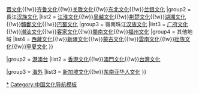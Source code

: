 {{Navbox
|name = 大中華地域文化
|title = [[大中华地区]][[中华文化|地域文化]]
|state = {{{state<includeonly>|collapsed</includeonly>}}}

|group1 = [[中国大陆]]
|list1 =  
{{Navbox subgroup
|group1 = 黃河東北[[汉族文化]]
|list1 = [[中原文化]]{{!w}}[[燕赵文化]]{{!w}}[[晋文化]]{{!w}}[[齐鲁文化]]{{!w}}[[关陇文化]]{{!w}}[[东北文化]]{{!w}}[[兰银文化]]
|group2 = 長江[[汉族文化]]
|list2 = [[江淮文化]]{{!w}}[[吴越文化]]{{!w}}[[楚文化|荆楚文化]]{{!w}}[[湖湘文化]]{{!w}}[[赣文化|贛鄱文化]]{{!w}}[[巴蜀文化]]
|group3 = 嶺南珠江[[汉族文化]]
|list3 = [[广府文化]]{{!w}}[[潮汕文化]]{{!w}}[[客家文化]]{{!w}}[[閩南文化]]{{!w}}[[闽都文化|福州文化]]
|group4 = 其他地域
|list4 = [[西藏文化]]{{!w}}[[新疆文化]]{{!w}}[[蒙古文化]]{{!w}}[[雲南文化]]{{!w}}[[壯族文化]]{{!w}}[[寧夏文化]]
}}

|group2 = [[香港|港]][[澳門|澳]][[臺灣|台]]
|list2 = [[香港文化]]{{!w}}[[澳門文化]]{{!w}}[[臺灣文化|台灣文化]]

|group3 = [[海外华人|海外]]
|list3 = [[新加坡文化]]{{!w}}[[东南亚华人文化]]
}}<noinclude>

[[Category:中国地域文化|*]]
[[Category:中国文化导航模板]]
</noinclude>